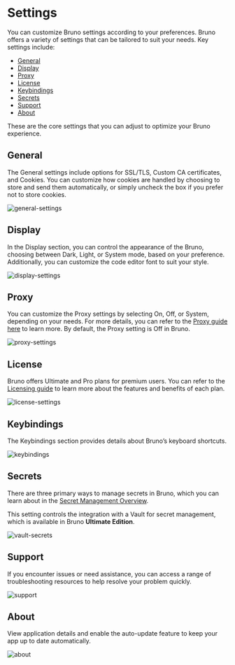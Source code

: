 # Settings

You can customize Bruno settings according to your preferences. Bruno offers a variety of settings that can be tailored to suit your needs. Key settings include:

- [General](#general)
- [Display](#display)
- [Proxy](#proxy)
- [License](#license)
- [Keybindings](#keybindings)
- [Secrets](#secrets)
- [Support](#support)
- [About](#about)

These are the core settings that you can adjust to optimize your Bruno experience.

## General

The General settings include options for SSL/TLS, Custom CA certificates, and Cookies. You can customize how cookies are handled by choosing to store and send them automatically, or simply uncheck the box if you prefer not to store cookies.

![general-settings](/screenshots/get-started/config/settings/general-settings.webp)

## Display

In the Display section, you can control the appearance of the Bruno, choosing between Dark, Light, or System mode, based on your preference. Additionally, you can customize the code editor font to suit your style.

![display-settings](/screenshots/get-started/config/settings/display-settings.webp)

## Proxy

You can customize the Proxy settings by selecting On, Off, or System, depending on your needs. For more details, you can refer to the [Proxy guide here](./proxy-config.mdx) to learn more. By default, the Proxy setting is Off in Bruno.

![proxy-settings](/screenshots/get-started/config/settings/proxy-settings.webp)

## License

Bruno offers Ultimate and Pro plans for premium users. You can refer to the [Licensing guide](/license-management/overview.mdx) to learn more about the features and benefits of each plan.

![license-settings](/screenshots/get-started/config/settings/license-settings.webp)

## Keybindings

The Keybindings section provides details about Bruno’s keyboard shortcuts.

![keybindings](/screenshots/get-started/config/settings/key-settings.webp)

## Secrets

There are three primary ways to manage secrets in Bruno, which you can learn about in the [Secret Management Overview](/secrets-management/overview).

This setting controls the integration with a Vault for secret management, which is available in Bruno **Ultimate Edition**.

![vault-secrets](/screenshots/get-started/config/settings/vault-server.webp)

## Support

If you encounter issues or need assistance, you can access a range of troubleshooting resources to help resolve your problem quickly.

![support](/screenshots/get-started/config/settings/support.webp)

## About

View application details and enable the auto-update feature to keep your app up to date automatically.

![about](/screenshots/get-started/config/settings/about.webp)
